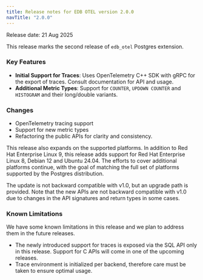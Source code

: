 ```yaml
---
title: Release notes for EDB OTEL version 2.0.0
navTitle: "2.0.0"
---
```


Release date: 21 Aug 2025

This release marks the second release of `edb_otel` Postgres extension. 

### Key Features

- **Initial Support for Traces**: Uses OpenTelemetry C++ SDK with gRPC for the export of traces. Consult documentation for API and usage.
- **Additional Metric Types**: Support for `COUNTER`, `UPDOWN COUNTER` and `HISTOGRAM` and their long/double variants.

### Changes

- OpenTelemetry tracing support
- Support for new metric types
- Refactoring the public APIs for clarity and consistency. 

This release also expands on the supported platforms. In addition to Red Hat
Enterprise Linux 9, this release adds support for Red Hat Enterprise Linux 8,
Debian 12 and Ubuntu 24.04. The efforts to cover additional platforms continue,
with the goal of matching the full set of platforms supported by the Postgres
distribution.

The update is not backward compatible with v1.0, but an upgrade path is provided.
Note that the new APIs are not backward compatible with v1.0 due to changes in
the API signatures and return types in some cases.

### Known Limitations

We have some known limitations in this release and we plan to address them in the future releases.

- The newly introduced support for traces is exposed via the SQL API only in this release. Support for C APIs will come in one of the upcoming releases.
- Trace environment is initialized per backend, therefore care must be taken to ensure optimal usage.